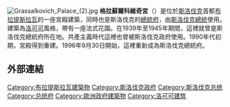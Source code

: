 {{expand|time=2015-01-14T05:59:00+00:00}}
{{unreferenced|time=2015-01-14T05:59:00+00:00}}
[[File:Grassalkovich_Palace_(2).jpg|thumb]]
'''格拉蘇爾科維奇宮'''（{{lang-sk|Grasalkovičov palác}}）是位於[[斯洛伐克|斯洛伐克]]首都[[布拉提斯拉瓦|布拉提斯拉瓦]]的一座宮殿建築，同時也是斯洛伐克的[[總統府|總統府]]，由[[斯洛伐克總統|斯洛伐克總統]]使用。建築為[[洛可可|洛可可]]風格，帶有一座法式花園。在1939年至1945年期間，這裡就曾是斯洛伐克總統府所在地。共產主義時代這裡也曾被斯洛伐克政府使用。1990年代初期，宮殿得到重建。1996年9月30日開始，這裡重新成為斯洛伐克總統府。

== 外部連結 ==
{{Commons category|Grassalkovich Palace, Bratislava}}

{{coord|48|08|58|N|17|06|28|E|region:SK-BL_type:landmark_source:dewiki|display=title}}

{{Authority control}}
{{European building-stub}}

[[Category:布拉提斯拉瓦建築物|Category:布拉提斯拉瓦建築物]]
[[Category:斯洛伐克政府|Category:斯洛伐克政府]]
[[Category:斯洛伐克总统|Category:斯洛伐克总统]]
[[Category:总统府|Category:总统府]]
[[Category:歐洲政府建築物|Category:歐洲政府建築物]]
[[Category:洛可可建筑|Category:洛可可建筑]]